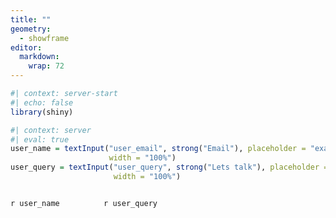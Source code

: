 ```yaml
---
title: ""
geometry:
  - showframe
editor: 
  markdown: 
    wrap: 72
---
```


```r
#| context: server-start
#| echo: false
library(shiny)
```

```r
#| context: server
#| eval: true
user_name = textInput("user_email", strong("Email"), placeholder = "example@gmail.com",
                      width = "100%")
user_query = textInput("user_query", strong("Lets talk"), placeholder = "start typing ...",
                       width = "100%")
```

::: columns
::: {.column width="25%"}
`r user_name`
:::
::: {.column width="70%"}
`r user_query`
:::
:::

